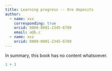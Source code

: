 ```yaml
---
title: Learning progress -- Ore deposits
author: 
  - name: xxx
    corresponding: true
    orcid: 0000-0001-2345-6789
    email: a@b.c
  - name: xxx
    orcid: 0000-0001-2345-6789
---
```



In summary, this book has no content whatsoever.

```r
1 + 1
```

